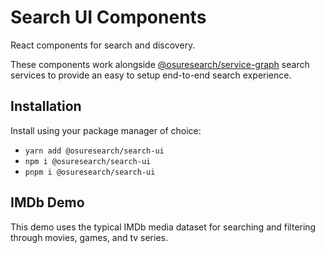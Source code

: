 
<Meta title="Overview" />

# Search UI Components

React components for search and discovery.

These components work alongside [@osuresearch/service-graph](https://github.com/osuresearch/service-graph) search services to provide an easy to setup end-to-end search experience.

## Installation

Install using your package manager of choice:

- `yarn add @osuresearch/search-ui`
- `npm i @osuresearch/search-ui`
- `pnpm i @osuresearch/search-ui`

## IMDb Demo

This demo uses the typical IMDb media dataset for searching and filtering through movies, games, and tv series.

<Story name="IMDb Demo">
  <Demo />
</Story>
